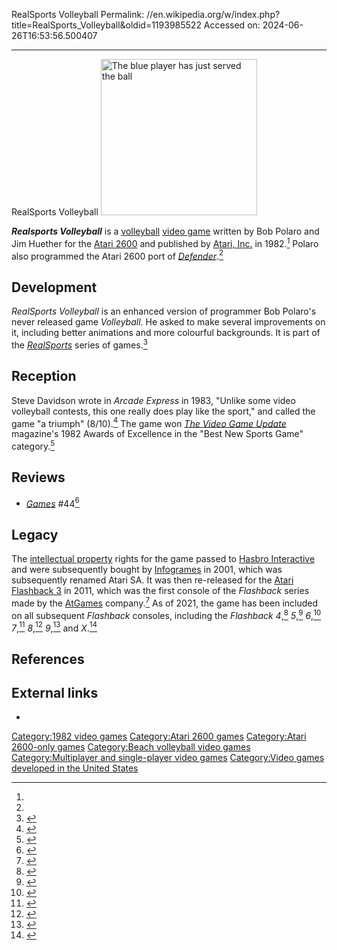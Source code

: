 RealSports Volleyball
Permalink: //en.wikipedia.org/w/index.php?title=RealSports_Volleyball&oldid=1193985522
Accessed on: 2024-06-26T16:53:56.500407



------
RealSports Volleyball
{{Infobox video game
|title = RealSports Volleyball
|image = RealSports Volleyball Coverart.png
|caption = Box art
|developer = [[Atari, Inc.]]
|publisher = [[Atari, Inc.]]<ref name="atariage">{{cite web | url = http://www.atariage.com/software_page.html?SoftwareLabelID=404| title = RealSports Volleyball| publisher = AtariAge | date = | accessdate = 2010-07-29}}</ref>
|artist = Alan Murphy
|programmer = Bob Polaro<br>Jim Huether<ref name=mania/>
| series = ''[[RealSports]]''
|released = {{vgrelease|NA|November 1982<ref>{{cite journal |journal=[[Computer Entertainer|The Video Game Update]] |title=Availability Update |date=December 1983 |volume=1 |issue=9 |issn=0890-2143 |url=https://retrocdn.net/images/4/48/ComputerEntertainer_US_Vol.1_09.pdf |accessdate=February 27, 2021}}</ref>}}
|genre = [[Sports game|Sports]]
|modes = [[Single-player video game|Single-player]], [[Multiplayer video game|multiplayer]]
|platforms = [[Atari 2600]]
}}
[[File:RealSports_Voleyball_Screenshot.png|thumb|right|250px|The blue player has just served the ball]]

'''''Realsports Volleyball''''' is a [[volleyball]] [[video game]] written by Bob Polaro and Jim Huether for the [[Atari 2600]] and published by [[Atari, Inc.]] in 1982.<ref name=mania/> Polaro also programmed the Atari 2600 port of ''[[Defender (video game)|Defender]]''.<ref name=dp/>

== Development ==
''RealSports Volleyball'' is an enhanced version of programmer Bob Polaro's never released game ''Volleyball''. He asked to make several improvements on it, including better animations and more colourful backgrounds. It is part of the ''[[RealSports]]'' series of games.<ref name="Retro Gamer">{{cite journal |last=Jainschigg |first=John |title=The History of RealSports |journal=[[Retro Gamer]] |issue=183 |date=August 2018 |pages=44–49 |publisher=[[Future plc]]}}</ref>

==Reception==
Steve Davidson wrote in ''Arcade Express'' in 1983, "Unlike some video volleyball contests, this one really does play like the sport," and called the game "a triumph" (8/10).<ref>{{cite journal |last1=Davidson |first1=Steve |title=The Hotseat: Reviews of New Products |journal=Arcade Express |date=July 17, 1983 |volume=1 |issue=25 |url=https://archive.org/details/arcade_express_v1n25/page/n5}}</ref> The game won ''[[Computer Entertainer|The Video Game Update]]'' magazine's 1982 Awards of Excellence in the "Best New Sports Game" category.<ref>{{cite journal |journal=The Video Game Update |title=Availability Update |date=January 1983 |volume=1 |issue=10 |issn=0890-2143 |url=https://retrocdn.net/images/5/59/ComputerEntertainer_US_Vol.1_10.pdf |accessdate=February 27, 2021}}</ref>

==Reviews==
*''[[Games (magazine)|Games]]'' #44<ref>{{cite web | url=https://archive.org/details/games-44-1983-october/page/n63/mode/2up | title=GAMES Magazine #44 | date=October 1983 }}</ref>

==Legacy==
The [[intellectual property]] rights for the game passed to [[Hasbro Interactive]] and were subsequently bought by [[Infogrames]] in 2001, which was subsequently renamed Atari SA. It was then re-released for the [[Atari Flashback series#Atari Flashback 3|Atari Flashback 3]] in 2011, which was the first console of the ''Flashback'' series made by the [[AtGames]] company.<ref name="Eurogamer">{{cite news |last1=Purchese |first1=Robert |title=Atari Flashback 3 console: 60 games, £50 - Two pads, looks like Atari 2600 |url=https://www.eurogamer.net/articles/2011-09-07-atari-flashback-3-console-60-games-GBP50 |access-date=February 28, 2021 |work=Eurogamer |publisher=Gamer Network Limited |date=September 7, 2011}}</ref> As of 2021, the game has been included on all subsequent ''Flashback'' consoles, including the ''Flashback 4'',<ref name="Flashback 4">{{cite news |last1=Pescovitz |first1=David |title=Atari Flashback 4 console |url=https://boingboing.net/2012/12/03/atari-flashback-4-console.html |access-date=March 2, 2021 |work=Boing Boing |date=December 3, 2012}}</ref> ''5'',<ref name="Flashback 5">{{cite book |title=Atgames Atari Flashback 5 User Guide |date=2014 |publisher=AtGames Digital Media Inc |url=https://archive.org/stream/atgames-atari-flashback-5/atgames-atari-flashback-5_djvu.txt |access-date=March 2, 2021}}</ref> ''6'',<ref name="Flashback 6">{{cite book |title=Atgames Atari Flashback 6 User Guide |date=2015 |publisher=AtGames Digital Media Inc. |url=https://archive.org/stream/atgames-atari-flashback-6/atgames-atari-flashback-6_djvu.txt |access-date=March 2, 2021}}</ref> ''7'',<ref name="Flashback 7">{{cite news |last1=Fenech |first1=Steven |title=Play classic games like Space Invaders, Frogger and Pong on your TV with Atari Flashback 7 |url=https://www.techguide.com.au/news/play-classic-games-like-space-invaders-frogger-pong-tv-atari-flashback-7/ |access-date=March 1, 2021 |work=Tech Guide |date=February 15, 2017}}</ref> ''8'',<ref name="Flashback 8">{{cite news |last1=Falcone |first1=John |title=Flashback 8 Gold is Atari fans' SNES Classic alternative |url=https://www.cnet.com/reviews/atari-flashback-8-gold-preview/ |access-date=March 1, 2021 |work=CNET |date=July 17, 2017}}</ref> ''9'',<ref name="Flashback 9">{{cite news |title=Atari Flashback 9 User Guide |url=https://archive.org/details/atgames-atari-flashback-9-user-guide/mode/1up?q=Baseball |access-date=March 2, 2021 |agency=ATGames |date=2019}}</ref> and ''X''.<ref name="Flashback X">{{cite news |last1=Adcock |first1=Dan |title=Atari Flashback X Review |url=https://pixelatedgamer.com/atari-flashback-x-review/ |access-date=March 2, 2021 |work=Pixelated Gamer |date=2020}}</ref>

==References==
{{Reflist|refs=
<ref name=mania>{{cite web|url=http://www.atarimania.com/game-atari-2600-vcs-realsports-volleyball_8213.html |website=Atari Mania |title=RealSports Volleyball}}</ref>
<ref name="dp">{{cite web |last1=Backiel |first1=Al |title=DP Interviews Bob Polaro |url=http://www.digitpress.com/library/interviews/interview_bob_polaro.html |website=Digital Press}}</ref>
}}

==External links==
*{{IAg|atari_2600_volleyball_aka_realsports_volleyball_1983_digitel}}

{{Authority control}}

{{RealSports series}}

{{DEFAULTSORT:Realsports Volleyball}}
[[Category:1982 video games]]
[[Category:Atari 2600 games]]
[[Category:Atari 2600-only games]]
[[Category:Beach volleyball video games]]
[[Category:Multiplayer and single-player video games]]
[[Category:Video games developed in the United States]]

{{atari-console-stub}}
{{sports-videogame-stub}}